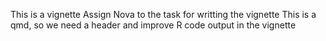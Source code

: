 This is a vignette
Assign Nova to the task for writting the vignette
This is a qmd, so we need a header and improve R code output in the vignette
